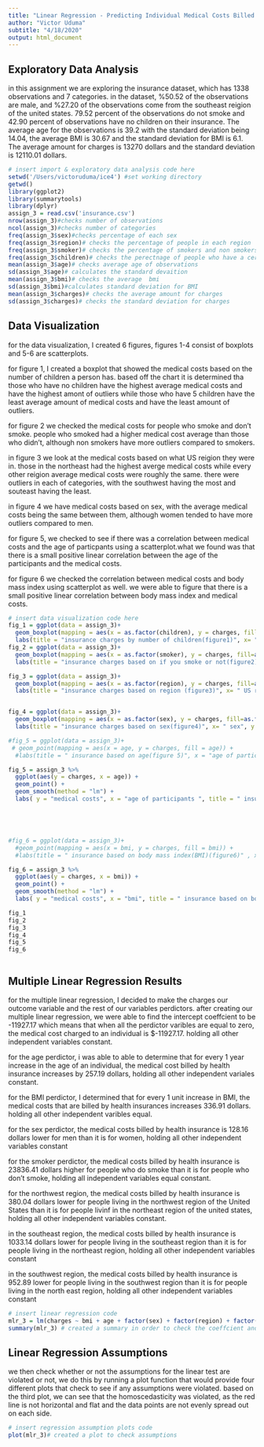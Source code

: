 ```yaml
---
title: "Linear Regression - Predicting Individual Medical Costs Billed by Health Insurance"
author: "Victor Uduma"
subtitle: "4/18/2020"
output: html_document
---
```








## Exploratory Data Analysis
in this assignment we are exploring the insurance dataset, which has 1338 observations and 7 categories. in the dataset, %50.52 of the observations are male, and %27.20 of the observations come from the southeast reigion of the united states. 79.52 percent of the observations do not smoke and 42.90 percent of observations have no children on their insurance. The average age for the observations is 39.2 with the standard deviation being 14.04, the average BMI is 30.67 and the standard deviation for BMI is 6.1. The average amount for charges is 13270 dollars  and the standard deviation is 12110.01 dollars.

```r
# insert import & exploratory data analysis code here
setwd('/Users/victoruduma/ice4') #set working directory 
getwd()
library(ggplot2)
library(summarytools)
library(dplyr)
assign_3 = read.csv('insurance.csv')
nrow(assign_3)#checks number of observations
ncol(assign_3)#checks number of categories 
freq(assign_3$sex)#checks percentage of each sex
freq(assign_3$region)# checks the percentage of people in each region 
freq(assign_3$smoker)# checks the percentage of smokers and non smokers
freq(assign_3$children)# checks the perectnage of people who have a certain number of children 
mean(assign_3$age)# checks average age of observations 
sd(assign_3$age)# calculates the standard devaition 
mean(assign_3$bmi)# checks the average  bmi 
sd(assign_3$bmi)#calculates standard deviation for BMI
mean(assign_3$charges)# checks the average amount for charges 
sd(assign_3$charges)# checks the standard deviation for charges 


```


## Data Visualization
for the data visualization, I created 6 figures,  figures 1-4  consist of  boxplots  and 5-6  are scatterplots. 

for figure 1, I created a boxplot that showed the medical costs based on the number of children a person has. based off the chart it is determined tha those who have no children have the  highest  average medical costs and have the highest amont of outliers while those who have 5 children have the least average amount of medical costs and have the least amount of outliers. 

for figure 2 we checked the medical costs for people who smoke and don't smoke. people who smoked had a higher medical cost average than those who didn't, although  non smokers have more outliers compared to smokers. 

in figure 3 we look at the medical costs based on what US reigion they were in. those in the northeast had the highest averge medical costs while every other reigion average medical costs were roughly the same. there were outliers in each of categories, with the southwest having the most and souteast having the least. 

in figure 4 we have medical costs based on sex, with the average medical costs being the same between them, although women tended to have more outliers compared to men. 

for  figure 5, we checked to see if there was a correlation between medical costs and the age of particpants using a scatterplot.what we found was that there is a small positive  linear correlation between the age of the participants and the medical costs. 

for figure 6 we checked the correlation between medical costs and body mass index using scatterplot as well. we were able to figure that there is a small positive linear correlation between body mass index and medical costs. 
```r
# insert data visualization code here
fig_1 = ggplot(data = assign_3)+
  geom_boxplot(mapping = aes(x = as.factor(children), y = charges, fill=as.factor(children)))+
  labs(title = "insurance charges by number of children(figure1)", x= "# of children", y = "medical costs") #creates a boxplot for medical costs based on the number of children you have 
fig_2 = ggplot(data = assign_3)+
  geom_boxplot(mapping = aes(x = as.factor(smoker), y = charges, fill=as.factor(smoker)))+
  labs(title = "insurance charges based on if you smoke or not(figure2)", x= "smoker/non smoker", y = "medical costs")# creates a boxplot to show medical costs based on whether you smoke or not

fig_3 = ggplot(data = assign_3)+
  geom_boxplot(mapping = aes(x = as.factor(region), y = charges, fill=as.factor(region)))+
  labs(title = "insurance charges based on region (figure3)", x= " US region", y = "medical costs")#creates boxplot to show medical costs based on the US region you stayed in 


fig_4 = ggplot(data = assign_3)+
  geom_boxplot(mapping = aes(x = as.factor(sex), y = charges, fill=as.factor(sex)))+
  labs(title = "insurance charges based on sex(figure4)", x= " sex", y = "medical costs")# created a boxplot that showed medical costs based on sex 

#fig_5 = ggplot(data = assign_3)+
 # geom_point(mapping = aes(x = age, y = charges, fill = age)) + 
  #labs(title = " insurance based on age(figure 5)", x = "age of participants", y = " medical costs" )

fig_5 = assign_3 %>%
  ggplot(aes(y = charges, x = age)) +
  geom_point() +
  geom_smooth(method = "lm") +
  labs( y = "medical costs", x = "age of participants ", title = " insurance based on age")#created a scatterplot that showed  if there is a linear relationship between age and medical costs 





#fig_6 = ggplot(data = assign_3)+
  #geom_point(mapping = aes(x = bmi, y = charges, fill = bmi)) + 
  #labs(title = " insurance based on body mass index(BMI)(figure6)" , x = "BMI", y = " medical costs" )

fig_6 = assign_3 %>%
  ggplot(aes(y = charges, x = bmi)) +
  geom_point() +
  geom_smooth(method = "lm") +
  labs( y = "medical costs", x = "bmi", title = " insurance based on body mass index")#created a scatterplot to show if there is a linear relationship between BMI and medical costs 

fig_1
fig_2
fig_3
fig_4
fig_5
fig_6



```

## Multiple Linear Regression Results
for the multiple linear regression, I decided to make the charges our outcome variable and the rest of our variables perdictors. after creating our multiple linear regression, we were able to find the intercept coeffcient to be -11927.17 which means that when all the perdictor varibles are equal to zero, the medical cost charged to an individual is $-11927.17. holding all other independent variables constant.

for the age perdictor, i was able to   able to determine that for every 1 year increase in the age of an individual, the medical cost billed by health insurance increases by 257.19 dollars, holding all other independent variales constant.

for the BMI perdictor, I determined that for every 1 unit increase in BMI, the medical costs that are billed by health insurances increases 336.91 dollars. holding all other independent varibles equal.

for the sex perdictor, the medical costs billed by health insurance is 128.16 dollars lower for men than it is for women, holding all other independent variables constant

for the smoker perdictor, the medical costs billed by health insurance  is  23836.41 dollars higher for people who do smoke than it is for people who don't smoke, holding all independent variables equal constant.

for the northwest region, the medical costs billed by health insurance is 380.04 dollars lower for people living in the northwest region of the United States than it is for people livinf  in the northeast region of the united states, holding all other independent variables constant.

in the southeast region, the medical costs billed by health insurance is 1033.14 dollars lower for people living  in the southeast region than it is for people living in the northeast region, holding all other independent variables constant

in the southwest region, the medical costs billed by health insurance is 952.89 lower for people living in the southwest region than it is for people living in the north east region, holding all other independent  variables constant
```r
# insert linear regression code
mlr_3 = lm(charges ~ bmi + age + factor(sex) + factor(region) + factor(smoker) + factor(children), data = assign_3)#created a multilinear regression model with medical costs  as the outcome variable and every other variable as perdictors 
summary(mlr_3) # created a summary in order to check the coeffcient and intercept 

```

## Linear Regression Assumptions
we then check whether or not the assumptions for the linear test are violated or not, we do this by running a plot function that would provide four different plots that check to see if any assumptions were violated. based on the third plot, we can see that the  homoscedasticity was violated, as the   red line is not  horizontal and flat and the data points are not evenly spread out on each side.
```r
# insert regression assumption plots code
plot(mlr_3)# created a plot to check assumptions

```

